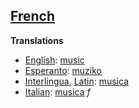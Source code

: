 ==[[French]]==

'''Translations'''

*[[English]]: [[music]]
*[[Esperanto]]: [[muziko]]
*[[Interlingua]], [[Latin]]: [[musica]]
*[[Italian]]: [[musica]] ''f''